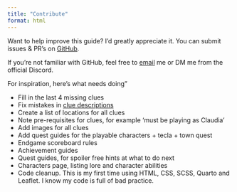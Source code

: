 ```yaml
---
title: "Contribute"
format: html
---
```


Want to help improve this guide? I'd greatly appreciate it. You can submit issues & PR's on [GitHub](https://github.com/Hato1/Saturnalia-guidebook).

If you're not familiar with GitHub, feel free to <a href = "mailto: jacob.p.r@hotmail.com">email</a> me or DM me from the official Discord.


For inspiration, here's what needs doing"
<ul>
  <li>Fill in the last 4 missing clues</li>
  <li>Fix mistakes in [clue descriptions](https://github.com/Hato1/Saturnalia-guidebook/blob/master/clues.txt)</li>
  <li>Create a list of locations for all clues</li>
  <li>Note pre-requisites for clues, for example 'must be playing as Claudia'</li>
  <li>Add images for all clues</li>
  <li>Add quest guides for the playable characters + tecla + town quest</li>
  <li>Endgame scoreboard rules</li>
  <li>Achievement guides</li>
  <li>Quest guides, for spoiler free hints at what to do next</li>
  <li>Characters page, listing lore and character abilities</li>
  <li>Code cleanup. This is my first time using HTML, CSS, SCSS, Quarto and Leaflet. I know my code is full of bad practice.</li>
</ul>